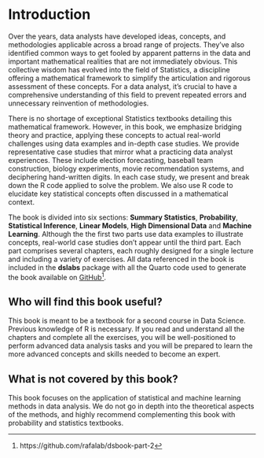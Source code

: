 # Introduction {.unnumbered}

Over the years, data analysts have developed ideas, concepts, and methodologies applicable across a broad range of projects. They've also identified common ways to get fooled by apparent patterns in the data and important mathematical realities that are not immediately obvious.  This collective wisdom has evolved into the field of Statistics, a discipline offering a mathematical framework to simplify the articulation and rigorous assessment of these concepts. For a data analyst, it's crucial to have a comprehensive understanding of this field to prevent repeated errors and unnecessary reinvention of methodologies.

There is no shortage of exceptional Statistics textbooks detailing this mathematical framework. However, in this book, we emphasize bridging theory and practice, applying these concepts to actual real-world challenges using data examples and in-depth case studies. We provide  representative case studies that mirror what a practicing data analyst experiences. These include election forecasting, baseball team construction, biology experiments, movie recommendation systems, and deciphering hand-written digits. In each case study, we present and break down the R code applied to solve the problem. We also use R code to elucidate key statistical concepts often discussed in a mathematical context.

The book is divided into six sections: **Summary Statistics**, **Probability**, **Statistical Inference**, **Linear Models**, **High Dimensional Data** and **Machine Learning**. Although the the first two parts use data examples to illustrate concepts, real-world case studies don't appear until the third part. Each part comprises several chapters, each roughly designed for a single lecture and including a variety of exercises. All data referenced in the book is included in the **dslabs** package with all the Quarto code used to generate the book available on  [GitHub](https://github.com/rafalab/dsbook-part-2)^[https://github.com/rafalab/dsbook-part-2].


## Who will find this book useful? {.unnumbered}

This book is meant to be a textbook for a second course in Data Science. Previous knowledge of R is necessary. If you read and understand all the chapters and complete all the exercises, you will be well-positioned to perform advanced data analysis tasks and you will be prepared to learn the more advanced concepts and skills needed to become an expert.

## What is not covered by this book? {.unnumbered}

This book focuses on the application of statistical and machine learning methods in data analysis. We do not go in depth into the theoretical aspects of the methods, and highly recommend complementing this book with probability and statistics textbooks.
